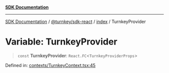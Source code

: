 [**SDK Documentation**](../../../../README.mdx)

***

[SDK Documentation](../../../../packages.mdx) / [@turnkey/sdk-react](../../README.mdx) / [index](../README.mdx) / TurnkeyProvider

# Variable: TurnkeyProvider

> `const` **TurnkeyProvider**: `React.FC`\<`TurnkeyProviderProps`\>

Defined in: [contexts/TurnkeyContext.tsx:45](https://github.com/tkhq/sdk/blob/078f5423e923fbd1d7fd39440402d7f01d09c3d0/packages/sdk-react/src/contexts/TurnkeyContext.tsx#L45)
